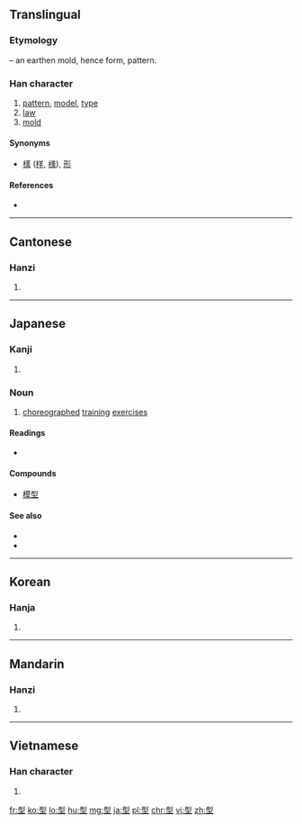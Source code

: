 ==Translingual==
===Etymology===
{{Han compound|刑|土|t2=earth|ls=psc|c1=p|c2=s}} – an earthen mold, hence form, pattern.

===Han character===
{{Han char|rn=32|rad=土|as=06|sn=9|four=1210<sub>4</sub>|canj=一弓土 (MNG)|ids=⿱[[刑]][[土]]}}

# [[pattern]], [[model]], [[type]]
# [[law]]
# [[mold]]

====Synonyms====
* {{sense|form}} [[樣]] ([[样]], [[様]]), [[形]]

====References====
* {{Han ref|kx=0227.280|dkj=05030|dj=0463.180|hdz=10436.110|uh=578B|ud=22411|bh=ABAC|bd=43948}}

----

==Cantonese==

===Hanzi===
{{yue-hanzi|jyut=[[jing4]]|y=ying4}}

# {{defn|lang=yue|sort=土06}}

----

==Japanese==

===Kanji===
{{ja-kanji|grade=4|rs=土06}}

# {{defn|lang=ja|sort=土06}}

===Noun===
{{ja-noun|k|hira=かた|rom=kata}}

# {{sense|Martial Arts}} [[choreograph]]ed [[training]] [[exercise]]s

====Readings====
* {{ja-readings|on=[[けい]] (kei)|kun=[[かた]] (kata, gata)}}

====Compounds====
* [[模型]]

====See also====
* {{projectlink|wikipedia|lang=ja}}
* {{projectlink|wikipedia|Kata}}

----

==Korean==

===Hanja===
{{ko-hanja|hangeul=형|rv=hyeong|mr=hyŏng}}

# {{defn|lang=ko|sort=土06}}

----

==Mandarin==

===Hanzi===
{{cmn-hanzi|pin=[[xíng]] ([[xing2]])|wg=hsing<sup>2</sup>}}

# {{defn|lang=cmn|sort=土06}}

----

==Vietnamese==

===Han character===
{{vi-hantu|[[hình]]|rs=土06}}

# {{defn|lang=vi|sort=土06}}

[[fr:型]]
[[ko:型]]
[[lo:型]]
[[hu:型]]
[[mg:型]]
[[ja:型]]
[[pl:型]]
[[chr:型]]
[[vi:型]]
[[zh:型]]